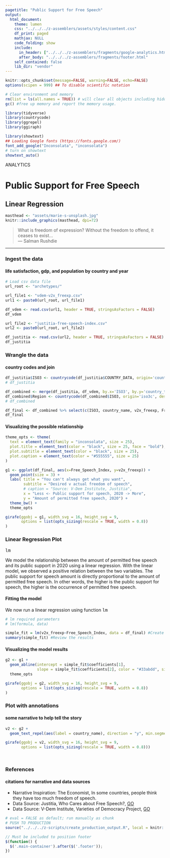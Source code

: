 ```yaml
---
pagetitle: "Public Support for Free Speech"
output:
  html_document:
    theme: lumen
    css: "../../../z-assemblers/assets/styles/content.css"
    df_print: paged
    mathjax: NULL
    code_folding: show
    include:
      in_header: ["../../../z-assemblers/fragments/google-analytics.html", "../../../z-assemblers/fragments/header.html"]
      after_body: "../../../z-assemblers/fragments/footer.html"
    self_contained: false
    lib_dir: "vendor"
---
```


```r

knitr::opts_chunk$set(message=FALSE, warning=FALSE, echo=FALSE)
options(scipen = 999) ## To disable scientific notation

# Clear environment and memory
rm(list = ls(all.names = TRUE)) # will clear all objects including hidden objects.
gc() #free up memory and report the memory usage.

library(tidyverse)
library(countrycode)
library(ggrepel)
library(ggiraph)

library(showtext)
## Loading Google fonts (https://fonts.google.com/)
font_add_google("Inconsolata", "inconsolata")
# turn on showtext
showtext_auto()

```

<div class="activity">
ANALYTICS  
</div>

# Public Support for Free Speech
## Linear Regression

```r

masthead <- "assets/marie-s-unsplash.jpg"
knitr::include_graphics(masthead, dpi=72)

```


> What is freedom of expression? Without the freedom to offend, it ceases to exist...\
--- Salman Rushdie\

***


### Ingest the data
#### life satisfaction, gdp, and population by country and year

```r

# Load csv data file
url_root <- "archetypes/"

url_file1 <- "vdem-v2x_freexp.csv"
url1 <- paste0(url_root, url_file1)

df_vdem <- read.csv(url1, header = TRUE, stringsAsFactors = FALSE)
df_vdem

url_file2 <- "justitia-free-speech-index.csv"
url2 <- paste0(url_root, url_file2)

df_justitia <- read.csv(url2, header = TRUE, stringsAsFactors = FALSE)
df_justitia


```


### Wrangle the data
#### country codes and join


```r

df_justitia$ISO3 <- countrycode(df_justitia$COUNTRY_DATA, origin='country.name', destination='iso3c')
# df_justitia

df_combined <- merge(df_justitia, df_vdem, by.x='ISO3', by.y='country_text_id')
df_combined$Region <- countrycode(df_combined$ISO3, origin='iso3c', destination='un.region.name')
# df_combined

df_final <- df_combined %>% select(c(ISO3, country_name, v2x_freexp, Free_Speech_Index, Region))
df_final

```
#### Visualizing the possible relationship

```r

theme_opts <- theme(
  text = element_text(family = "inconsolata", size = 25), 
  plot.title = element_text(color = "black", size = 25, face = "bold"),
  plot.subtitle = element_text(color = "black", size = 25),
  plot.caption = element_text(color = "#555555", size = 25)
)

g1 <- ggplot(df_final, aes(x=Free_Speech_Index, y=v2x_freexp)) +
  geom_point(size = 3) +
  labs( title = "You can't always get what you want",
        subtitle = "Desired v actual freedom of speech",
        # caption = "Source: V-Dem Institute, Justitia",
        x = "Less <- Public support for speech, 2020 -> More",
        y = "Amount of permitted free speech, 2020") +
  theme_bw() +
  theme_opts

girafe(ggobj = g1, width_svg = 16, height_svg = 9,
       options = list(opts_sizing(rescale = TRUE, width = 0.8))
)

```

### Linear Regression Plot
<kbd>
lm
</kbd>

We model the relationship between the amount of permitted free speech and its public support in 2020 using a linear regression. With the linear model, we observed a positive relation between the two variables. The public support for speech amount is directly proportional to the amount of permitted free speech. In other words, the higher is the public support for speech, the higher is the occurrence of permitted free speech.

#### Fitting the model

We now run a linear regression using function <kbd>lm</kbd>

```r

# lm required parameters
# lm(formula, data)

simple_fit = lm(v2x_freexp~Free_Speech_Index, data = df_final) #Create the linear regression
summary(simple_fit) #Review the results

```
#### Visualizing the model results

```r

g2 <- g1 + 
  geom_abline(intercept = simple_fit$coefficients[1], 
              slope = simple_fit$coefficients[2], color = "#33abdd", size = 2, linetype = 'dashed') +
  theme_opts

girafe(ggobj = g2, width_svg = 16, height_svg = 9,
       options = list(opts_sizing(rescale = TRUE, width = 0.8))
)

```

### Plot with annotations
#### some narrative to help tell the story


```r

v2 <- g2 +
  geom_text_repel(aes(label = country_name), direction = "y", min.segment.length = 0.0, nudge_y = 0.02, point.padding = 0.2, family = "inconsolata")

girafe(ggobj = v2, width_svg = 16, height_svg = 9,
       options = list(opts_sizing(rescale = TRUE, width = 0.8)))

  
```


### References
#### citations for narrative and data sources

* Narrative Inspiration: The Economist, In some countries, people think they have too much freedom of speech.
* Data Source: Justitia, Who Cares about Free Speech?, [GO](http://justitia-int.org/en/report-who-cares-about-free-speech-findings-from-a-global-survey-of-free-speech/){target="_blank"}
* Data Source: V-Dem Institute, Varieties of Democracy Project, [GO](https://www.v-dem.net/en/data/data/v-dem-dataset-v111/){target="_blank"}


```r

# eval = FALSE as default; run manually as chunk
# PUSH TO PRODUCTION
source("../../../z-scripts/create_production_output.R", local = knitr::knit_global())

```



```js

// Must be included to position footer
$(function() {
  $('.main-container').after($('.footer'));
})

```


